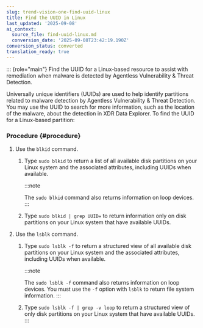 ```yaml
---
slug: trend-vision-one-find-uuid-linux
title: Find the UUID in Linux
last_updated: '2025-09-08'
ai_context:
  source_file: find-uuid-linux.md
  conversion_date: '2025-09-08T23:42:19.190Z'
conversion_status: converted
translation_ready: true
---
```


::: {role="main"}
Find the UUID for a Linux-based resource to assist with remediation when malware is detected by Agentless Vulnerability & Threat Detection.

Universally unique identifiers (UUIDs) are used to help identify partitions related to malware detection by Agentless Vulnerability & Threat Detection. You may use the UUID to search for more information, such as the location of the malware, about the detection in XDR Data Explorer. To find the UUID for a Linux-based partition:

### Procedure {#procedure}

1.  Use the `blkid` command.

    1.  Type `sudo blkid` to return a list of all available disk partitions on your Linux system and the associated attributes, including UUIDs when available.

        :::note

        The `sudo blkid` command also returns information on loop devices.
        :::

    2.  Type `sudo blkid | grep UUID=` to return information only on disk partitions on your Linux system that have available UUIDs.

2.  Use the `lsblk` command.

    1.  Type `sudo lsblk -f` to return a structured view of all available disk partitions on your Linux system and the associated attributes, including UUIDs when available.

        :::note

        The `sudo lsblk -f` command also returns information on loop devices. You must use the `-f` option with `lsblk` to return file system information.
        :::

    2.  Type `sudo lsblk -f | grep -v loop` to return a structured view of only disk partitions on your Linux system that have available UUIDs.
:::
